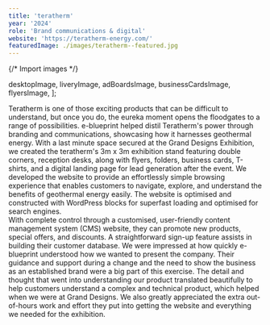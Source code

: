 ```yaml
---
title: 'teratherm'
year: '2024'
role: 'Brand communications & digital'
website: 'https://teratherm-energy.com/'
featuredImage: ./images/teratherm--featured.jpg
---
```



{/* Import images */}

  desktopImage,
  liveryImage,
  adBoardsImage,
  businessCardsImage,
  flyersImage,
];

<TextBlock title='Bringing a new Geothermal energy product to market'>
  Teratherm is one of those exciting products that can be difficult to
  understand, but once you do, the eureka moment opens the floodgates to a range
  of possibilities. e-blueprint helped distil Teratherm's power through branding
  and communications, showcasing how it harnesses geothermal energy.
</TextBlock>

<ParallaxImage image={parallaxImage} />
<TextBlockV2 title='Exhibition – Marketing materials'>
  With a last minute space secured at the Grand Designs Exhibition, we created
  the teratherm's 3m x 3m exhibition stand featuring double corners, reception
  desks, along with flyers, folders, business cards, T-shirts, and a digital
  landing page for lead generation after the event.
</TextBlockV2>

<DraggableSlider images={images} />

<TextBlock title='Bringing a new Geothermal energy product to market'>
  We developed the website to provide an effortlessly simple browsing experience
  that enables customers to navigate, explore, and understand the benefits of
  geothermal energy easily. The website is optimised and constructed with
  WordPress blocks for superfast loading and optimised for search engines.
  <br />
  With complete control through a customised, user-friendly content management
  system (CMS) website, they can promote new products, special offers, and
  discounts. A straightforward sign-up feature assists in building their
  customer database.
</TextBlock>

<Quote author='Liam Smith, Managing Director.'>
  We were impressed at how quickly e-blueprint understood how we wanted to
  present the company. Their guidance and support during a change and the need
  to show the business as an established brand were a big part of this exercise.
  The detail and thought that went into understanding our product translated
  beautifully to help customers understand a complex and technical product,
  which helped when we were at Grand Designs. We also greatly appreciated the
  extra out-of-hours work and effort they put into getting the website and
  everything we needed for the exhibition.
</Quote>
